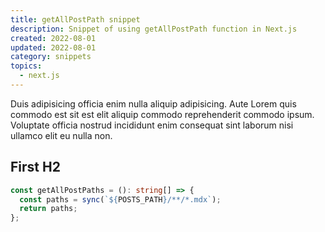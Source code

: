 ```yaml
---
title: getAllPostPath snippet
description: Snippet of using getAllPostPath function in Next.js
created: 2022-08-01
updated: 2022-08-01
category: snippets
topics:
  - next.js
---
```


Duis adipisicing officia enim nulla aliquip adipisicing. Aute Lorem quis commodo est sit est elit aliquip commodo reprehenderit commodo ipsum. Voluptate officia nostrud incididunt enim consequat sint laborum nisi ullamco elit eu nulla non.

## First H2

```ts
const getAllPostPaths = (): string[] => {
  const paths = sync(`${POSTS_PATH}/**/*.mdx`);
  return paths;
};
```
